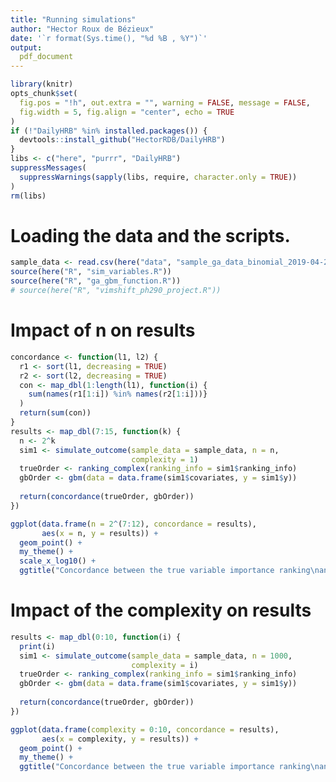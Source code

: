```yaml
---
title: "Running simulations"
author: "Hector Roux de Bézieux"
date: '`r format(Sys.time(), "%d %B , %Y")`'
output:
  pdf_document
---
```


```r
library(knitr)
opts_chunk$set(
  fig.pos = "!h", out.extra = "", warning = FALSE, message = FALSE,
  fig.width = 5, fig.align = "center", echo = TRUE
)
if (!"DailyHRB" %in% installed.packages()) {
  devtools::install_github("HectorRDB/DailyHRB")
}
libs <- c("here", "purrr", "DailyHRB")
suppressMessages(
  suppressWarnings(sapply(libs, require, character.only = TRUE))
)
rm(libs)
```

# Loading the data and the scripts.

```r
sample_data <- read.csv(here("data", "sample_ga_data_binomial_2019-04-26.csv"))
source(here("R", "sim_variables.R"))
source(here("R", "ga_gbm_function.R"))
# source(here("R", "vimshift_ph290_project.R"))
```

# Impact of n on results

```r
concordance <- function(l1, l2) {
  r1 <- sort(l1, decreasing = TRUE)
  r2 <- sort(l2, decreasing = TRUE)
  con <- map_dbl(1:length(l1), function(i) {
    sum(names(r1[1:i]) %in% names(r2[1:i]))}
  )
  return(sum(con))
}
results <- map_dbl(7:15, function(k) {
  n <- 2^k
  sim1 <- simulate_outcome(sample_data = sample_data, n = n, 
                           complexity = 1)
  trueOrder <- ranking_complex(ranking_info = sim1$ranking_info)
  gbOrder <- gbm(data = data.frame(sim1$covariates, y = sim1$y))
  
  return(concordance(trueOrder, gbOrder))
})

ggplot(data.frame(n = 2^(7:12), concordance = results),
       aes(x = n, y = results)) +
  geom_point() +
  my_theme() +
  scale_x_log10() +
  ggtitle("Concordance between the true variable importance ranking\nand the estimated ranling with other methods for various values of n")
```

# Impact of the complexity on results

```r
results <- map_dbl(0:10, function(i) {
  print(i)
  sim1 <- simulate_outcome(sample_data = sample_data, n = 1000, 
                           complexity = i)
  trueOrder <- ranking_complex(ranking_info = sim1$ranking_info)
  gbOrder <- gbm(data = data.frame(sim1$covariates, y = sim1$y))
  
  return(concordance(trueOrder, gbOrder))
})

ggplot(data.frame(complexity = 0:10, concordance = results),
       aes(x = complexity, y = results)) +
  geom_point() +
  my_theme() +
  ggtitle("Concordance between the true variable importance ranking\nand the estimated ranling with other methods for various values of complexity")
```

